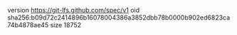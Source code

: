version https://git-lfs.github.com/spec/v1
oid sha256:b09d72c2414896b16078004386a3852dbb78b0000b902ed6823ca74b4878ae45
size 18752
